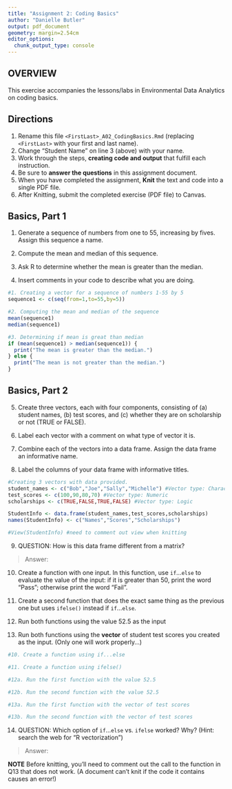 ```yaml
---
title: "Assignment 2: Coding Basics"
author: "Danielle Butler"
output: pdf_document
geometry: margin=2.54cm
editor_options: 
  chunk_output_type: console
---
```


## OVERVIEW

This exercise accompanies the lessons/labs in Environmental Data Analytics on coding basics.

## Directions

1.  Rename this file `<FirstLast>_A02_CodingBasics.Rmd` (replacing `<FirstLast>` with your first and last name).
2.  Change "Student Name" on line 3 (above) with your name.
3.  Work through the steps, **creating code and output** that fulfill each instruction.
4.  Be sure to **answer the questions** in this assignment document.
5.  When you have completed the assignment, **Knit** the text and code into a single PDF file.
6.  After Knitting, submit the completed exercise (PDF file) to Canvas.

## Basics, Part 1

1.  Generate a sequence of numbers from one to 55, increasing by fives. Assign this sequence a name.

2.  Compute the mean and median of this sequence.

3.  Ask R to determine whether the mean is greater than the median.

4.  Insert comments in your code to describe what you are doing.

```r
#1. Creating a vector for a sequence of numbers 1-55 by 5 
sequence1 <- c(seq(from=1,to=55,by=5))

#2. Computing the mean and median of the sequence 
mean(sequence1)
median(sequence1)

#3. Determining if mean is great than median 
if (mean(sequence1) > median(sequence1)) {
  print("The mean is greater than the median.") 
} else {
  print("The mean is not greater than the median.")
}

```

## Basics, Part 2

5.  Create three vectors, each with four components, consisting of (a) student names, (b) test scores, and (c) whether they are on scholarship or not (TRUE or FALSE).

6.  Label each vector with a comment on what type of vector it is.

7.  Combine each of the vectors into a data frame. Assign the data frame an informative name.

8.  Label the columns of your data frame with informative titles.

```r
#Creating 3 vectors with data provided.
student_names <- c("Bob","Joe","Sally","Michelle") #Vector type: Character
test_scores <- c(100,90,80,70) #Vector type: Numeric
scholarships <- c(TRUE,FALSE,TRUE,FALSE) #Vector type: Logic

StudentInfo <- data.frame(student_names,test_scores,scholarships) 
names(StudentInfo) <- c("Names","Scores","Scholarships")

#View(StudentInfo) #need to comment out view when knitting

```

9.  QUESTION: How is this data frame different from a matrix?

> Answer:

10. Create a function with one input. In this function, use `if`...`else` to evaluate the value of the input: if it is greater than 50, print the word "Pass"; otherwise print the word "Fail". 

11. Create a second function that does the exact same thing as the previous one but uses `ifelse()` instead if `if`...`else `. 

12. Run both functions using the value 52.5 as the input

13. Run both functions using the **vector** of student test scores you created as the input. (Only one will work properly...)

```r
#10. Create a function using if...else

#11. Create a function using ifelse()

#12a. Run the first function with the value 52.5

#12b. Run the second function with the value 52.5

#13a. Run the first function with the vector of test scores

#13b. Run the second function with the vector of test scores
```

14. QUESTION: Which option of `if`...`else` vs. `ifelse` worked? Why? (Hint: search the web for "R vectorization")

> Answer:


**NOTE** Before knitting, you'll need to comment out the call to the function in Q13 that does not work. (A document can't knit if the code it contains causes an error!)